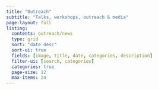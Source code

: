 ```yaml
---
title: "Outreach"
subtitle: "Talks, workshops, outreach & media"
page-layout: full
listing:
  contents: outreach/news
  type: grid
  sort: "date desc"
  sort-ui: true
  fields: [image, title, date, categories, description]
  filter-ui: [search, categories]
  categories: true
  page-size: 12
  max-items: 24
---
```

